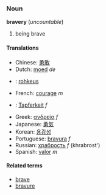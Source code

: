 ===Noun===
'''bravery''' (''uncountable'')
#being brave

====Translations====
*Chinese: [[勇敢]]
*Dutch: [[moed]] ''de''
*{{msg:fi}}: [[rohkeus]]
*French: [[courage]] ''m''
*{{msg:ge}}: [[Tapferkeit]] ''f''
*Greek: [[ανδρεία]] ''f''
*Japanese: [[勇気]]
*Korean: [[용감성]]
*Portuguese: [[bravura]] ''f''
*Russian: [[храбрость]] ''f'' (khrabrost')
*Spanish: [[valor]] ''m''

====Related terms====
*[[brave]]
*[[bravure]]